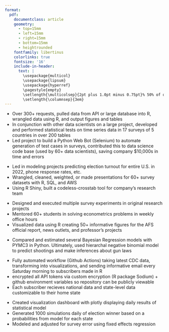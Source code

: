 ```yaml
---
format: 
  pdf: 
    documentclass: article
    geometry:
      - top=15mm
      - left=15mm
      - right=15mm
      - bottom=15mm
      - heightrounded
    fontfamily: libertinus
    colorlinks: true
    fontsize: '16'
    include-in-header: 
      text: |
        \usepackage{multicol}
        \usepackage{lipsum}
        \usepackage{hyperref}
        \pagestyle{empty}
        \setlength{\multicolsep}{2pt plus 1.0pt minus 0.75pt}% 50% of original values
        \setlength{\columnsep}{3em}
---
```

<!-- TITLE -->
\begin{huge}\begin{center}{\bf ALEX BASS}\end{center}\end{huge}

<!-- CONTACT INFO -->
\begin{center}(XXX) XXX-XXXX ∙ acbass49@gmail.com ∙ \href{https://alexbass.me/}{Portfolio} ∙ \href{https://github.com/acbass49}{Github}\end{center}
\vspace{15pt}

<!-- EDUCATION: 1ST BULLET -->
\begin{large}
  {\bf EDUCATION}
  \vspace{3pt}
  \hrule
  \begin{multicols}{2}
    \begin{flushleft}{\bf University of Virgina}\end{flushleft}
    \begin{flushright}Expected Apr 2023\end{flushright}
  \end{multicols}
  \vspace{-0.17cm}
  \begin{multicols}{2}
    \begin{flushleft}Master of Science: Data Science\end{flushleft}
    \begin{flushright}Charlottesville, VA\end{flushright}
  \end{multicols}
  \vspace{0.15cm}
\end{large}

<!-- EDUCATION: 2ND BULLET -->
\begin{large}
  \begin{multicols}{2}
    \begin{flushleft}{\bf Brigham Young University}\end{flushleft}
    \begin{flushright}Apr 2020\end{flushright}
  \end{multicols}
  \vspace{-0.17cm}
  \begin{multicols}{2}
    \begin{flushleft}Bachelor of Arts: Computational Political Science\end{flushleft}
    \begin{flushright}Provo, UT\end{flushright}
  \end{multicols}
  \vspace{-0.25cm}
  \textit{Thesis: Political Message Detection and Likeability in Films (n=1000 survey)}
\end{large}
\vspace{3pt}

<!-- EXPERIENCE : 1ST BULLET-->
\begin{large}{\bf EXPERIENCE}
  \vspace{3pt}
  \hrule
  \begin{multicols}{2}
    \begin{flushleft}{\bf \href{https://www.dynata.com/}{Dynata}}\end{flushleft}
    \begin{flushright}Aug 2022-Present\end{flushright}
  \end{multicols}
  \vspace{-0.17cm}
  \begin{multicols}{2}
    \begin{flushleft}\textit{Data Scientist}\end{flushleft}
    \begin{flushright}Herndon, VA\end{flushright}\end
  {multicols}
\end{large}
\vspace{-0.16cm}

\vspace{7pt}

<!-- EXPERIENCE : 2ND BULLET -->
\begin{large}
  \begin{multicols}{2}
    \begin{flushleft}{\bf \href{https://morningconsult.com/}{Morning Consult}}\end{flushleft}
    \begin{flushright}Nov 2021-Aug 2022\end{flushright}
  \end{multicols}
  \vspace{-0.17cm}
  \begin{multicols}{2}
    \begin{flushleft}\textit{Senior Data Analyst}\end
    {flushleft}\begin{flushright}Washington, D.C.\end
    {flushright}
  \end{multicols}
\end{large}
\vspace{-0.16cm}
* Over 300+ requests, pulled data from API or large database into R, wrangled data using R, and output figures and tables
* In conjunction with other data scientists on a large project, developed and performed statistical tests on time series data in 17 surveys of 5 countries in over 200 tables
* Led project to build a Python Web Bot (Selenium) to automate generation of test cases in surveys, contributed this to data science code base (used by 60+ data scientists), saving company $10,000s in time and errors

\vspace{7pt}

<!-- EXPERIENCE : 3RD BULLET -->
\begin{large}
  \begin{multicols}{2}
    \begin{flushleft}{\bf \href{https://echeloninsights.com/}{Echelon Insights}}\end{flushleft}
    \begin{flushright}April 2020-Nov 2021\end{flushright}
  \end{multicols}
  \vspace{-0.17cm}
  \begin{multicols}{2}
    \begin{flushleft}\textit{Research Analyst}\end{flushleft}
    \begin{flushright}Alexandria, VA\end{flushright}
  \end{multicols}
\end{large}
\vspace{-0.16cm}
* Led in modeling projects predicting election turnout for entire U.S. in 2022, phone response rates, etc.
* Wrangled, cleaned, weighted, or made presentations for 60+ survey datasets with R, SQL, and AWS
* Using R Shiny, built a codeless-crosstab tool for company’s research team

\vspace{7pt}

<!-- EXPERIENCE : 4TH BULLET -->
\begin{large}
  \begin{multicols}{2}
    \begin{flushleft}{\bf \href{http://csed.byu.edu/}{Center for Elections and Democracy}}\end{flushleft}
    \begin{flushright}Dec 2018-April 2020\end{flushright}
  \end{multicols}
  \vspace{-0.17cm}
  \begin{multicols}{2}
    \begin{flushleft}\textit{Undergraduate Research Fellow}\end{flushleft}
    \begin{flushright}Provo, UT\end{flushright}
  \end{multicols}
\end{large}
\vspace{-0.16cm}
* Designed and executed multiple survey experiments in original research projects
* Mentored 60+ students in solving econometrics problems in weekly office hours
* Visualized data using R creating 50+ informative figures for the AFS official report, news outlets, and professor’s projects

\vspace{7pt}

<!-- PERSONAL PROJECTS : 1ST BULLET -->
\begin{large}
  {\bf PERSONAL PORTFOLIO PROJECTS}
  \vspace{3pt}
  \hrule
  \begin{multicols}{2}
    \begin{flushleft}\textit{\href{https://alexbass.me/projects/county-level-analysis-of-school-shootings/}{Bayesian County-Level School Shooting Analysis}}\end{flushleft}
    \begin{flushright}August 2022\end{flushright}
  \end{multicols}
  \vspace{-0.17cm}
\end{large}
* Compared and estimated several Bayesian Regression models with PYMC3 in Python. Ultimately, used hierarchal negative binomial model to predict shootings and make inferences about gun laws

\vspace{7pt}

<!-- PERSONAL PROJECTS : 2ND BULLET -->
\begin{large}
  \begin{multicols}{2}
    \begin{flushleft}\textit{\href{https://alexbass.me/projects/2021-10-22-covid-update/}{Weekly COVID Email Update}}\end{flushleft}
    \begin{flushright}November 2021\end{flushright}
  \end{multicols}
  \vspace{-0.17cm}
\end{large}
* Fully automated workflow (Github Actions) taking latest CDC data, transforming into visualizations, and sending informative email every Saturday morning to subscribers made in R
* encrypted all API tokens via custom encryption (R package Sodium) + github environment variables so repository can be publicly viewable
* Each subscriber recieves national data and state-level data customizable to their home state

\vspace{7pt}

<!-- PERSONAL PROJECTS : 3RD BULLET -->
\begin{large}
  \begin{multicols}{2}
    \begin{flushleft}\textit{\href{https://alexbass.me/projects/election-model/}{US 2020 Election Model}}\end{flushleft}
    \begin{flushright}November 2020\end{flushright}
  \end{multicols}
  \vspace{-0.17cm}
\end{large}
* Created visualization dashboard with plotly displaying daily results of statistical model
* Generated 1000 simulations daily of election winner based on a probabilities from model for each state
* Modeled and adjusted for survey error using fixed effects regression